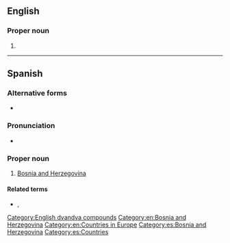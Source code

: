 {{also|Bósnia-Herzegóvina|Bosnia Hèrzègovina}}
==English==

===Proper noun===
{{en-proper noun}}

# {{alternative form of|en|Bosnia and Herzegovina}}

[[Category:English dvandva compounds]]
[[Category:en:Bosnia and Herzegovina]]
[[Category:en:Countries in Europe]]

----

==Spanish==
{{wikipedia|lang=es}}

===Alternative forms===
* {{l|es|Bosnia y Herzegovina}}

===Pronunciation===
* {{es-IPA|bósniahercegovína}}

===Proper noun===
{{es-proper noun}}

# [[Bosnia and Herzegovina]]

====Related terms====
* {{l|es|bosnioherzegovino}}, {{l|es|bosnioherzegovina}}

[[Category:es:Bosnia and Herzegovina]]
[[Category:es:Countries]]